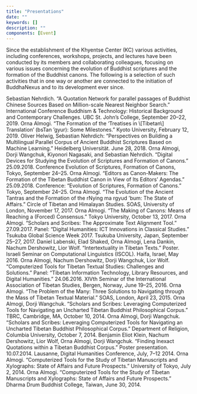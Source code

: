 ```yaml
---
title: "Presentations"
date: ""
keywords: []
description: ""
components: [Event]
---
```


Since the establishment of the Khyentse Center (KC) various activities, including conferences, workshops, projects, and lectures have been conducted by its members and collaborating colleagues, focusing on various issues concerning the evolution of Buddhist scriptures and the formation of the Buddhist canons. The following is a selection of such activities that in one way or another are connected to the initiation of BuddhaNexus and to its development ever since.

<Event year="2019">
  Sebastian Nehrdich. “A Quotation Network for parallel passages of Buddhist
  Chinese Sources Based on Million-scale Nearest Neighbor Search.” International
  Conference Buddhism & Technology: Historical Background and Contemporary
  Challenges. UBC St. John’s College, September 20–22, 2019.
</Event>

<Event year="2019">
  Orna Almogi. “The Formation of the ‘Treatises in \[Tibetan\] Translation’
  (bsTan ’gyur): Some Milestones.” Kyoto University, February 12, 2019.
</Event>

<Event year="2018">
  Oliver Helwig, Sebastian Nehrdich: “Perspectives on Building a Multilingual
  Parallel Corpus of Ancient Buddhist Scriptures Based on Machine Learning.”
  Heidelberg Universität. June 28, 2018.
</Event>

<Event year="2018">
  Orna Almogi, Dorji Wangchuk, Kiyonori Nagasaki, and Sebastian Nehrdich.
  “Digital Devices for Studying the Evolution of Scriptures and Formation of
  Canons.” 25.09.2018. Conference Evolution of Scriptures, Formation of Canons,
  Tokyo, September 24–25.
</Event>

<Event year="2018">
  Orna Almogi. “Editors as Canon-Makers: The Formation of the Tibetan Buddhist
  Canon in View of Its Editors’ Agendas.” 25.09.2018. Conference: “Evolution of
  Scriptures, Formation of Canons.” Tokyo, September 24–25.
</Event>

<Event year="2017">
  Orna Almogi. “The Evolution of the Ancient Tantras and the Formation of the
  rNying ma rgyud ʼbum: The State of Affairs.” Circle of Tibetan and Himalayan
  Studies. SOAS, University of London, November 17, 2017.
</Event>

<Event year="2017">
  Orna Almogi. “The Making of Canons: Means of Reaching a (Forced) Consensus.”
  Tokyo University, October 13, 2017.
</Event>

<Event year="2017">
  Orna Almogi. “Scholars and Scribes: The Approximate Text Alignment Tool.”
  27.09.2017. Panel: “Digital Humanities: ICT Innovations in Classical Studies.”
  Tsukuba Global Science Week 2017. Tsukuba University, Japan, September 25–27,
  2017.
</Event>

<Event year="2016">
  Daniel Labenski, Elad Shaked, Orna Almogi, Lena Dankin, Nachum Dershowitz,
  Lior Wolf. “Intertextuality in Tibetan Texts.” Poster. Israeli Seminar on
  Computational Linguistics (ISCOL). Haifa, Israel, May 2016.
</Event>

<Event year="2016">
  Orna Almogi, Nachum Dershowitz, Dorji Wangchuk, Lior Wolf. “Computerized Tools
  for Tibetan Textual Studies: Challenges and Solutions.” Panel: “Tibetan
  Information Technology, Library Resources, and Digital Humanities.”
  24.06.2016. XIVth Seminar of the International Association of Tibetan Studies,
  Bergen, Norway, June 19–25, 2016.
</Event>

<Event year="2015">
  Orna Almogi. “The Problem of the Many: Three Solutions to Navigating through
  the Mass of Tibetan Textual Material.” SOAS, London, April 23, 2015.
</Event>

<Event year="2014">
  Orna Almogi, Dorji Wangchuk. “Scholars and Scribes: Leveraging Computerized
  Tools for Navigating an Uncharted Tibetan Buddhist Philosophical Corpus.”
  TBRC, Cambridge, MA, October 10, 2014.
</Event>

<Event year="2014">
  Orna Almogi, Dorji Wangchuk. “Scholars and Scribes: Leveraging Computerized
  Tools for Navigating an Uncharted Tibetan Buddhist Philosophical Corpus.”
  Department of Religion, Columbia University, October 7, 2014.
</Event>

<Event year="2014">
  Benjamin Eliot Klein, Nachum Dershowitz, Lior Wolf, Orna Almogi, Dorji
  Wangchuk. “Finding Inexact Quotations within a Tibetan Buddhist Corpus.”
  Poster presentation. 10.07.2014. Lausanne, Digital Humanities Conference,
  July, 7–12 2014.
</Event>

<Event year="2014">
  Orna Almogi. “Computerized Tools for the Study of Tibetan Manuscripts and
  Xylographs: State of Affairs and Future Prospects.” University of Tokyo, July
  2, 2014.
</Event>

<Event year="2014">
  Orna Almogi. “Computerized Tools for the Study of Tibetan Manuscripts and
  Xylographs: State of Affairs and Future Prospects.” Dharma Drum Buddhist
  College, Taiwan, June 30, 2014.
</Event>
